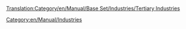 [[Translation:Category/en/Manual/Base Set/Industries/Tertiary Industries]]
[[Category:en/Manual/Industries]]